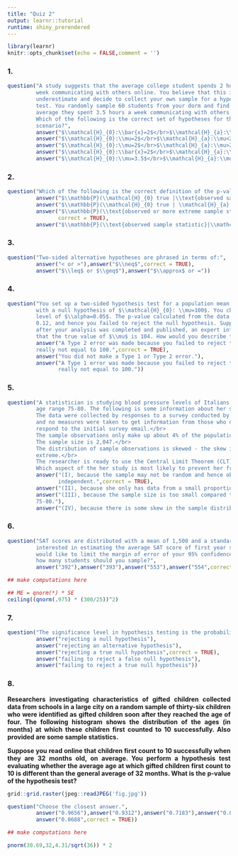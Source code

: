 ```yaml
---
title: "Quiz 2"
output: learnr::tutorial
runtime: shiny_prerendered
---
```


```r
library(learnr)
knitr::opts_chunk$set(echo = FALSE,comment = '')
```
<style>body{text-align: justify}</style>
### 1.

```r
question("A study suggests that the average college student spends 2 hours per 
         week communicating with others online. You believe that this is an 
         underestimate and decide to collect your own sample for a hypothesis 
         test. You randomly sample 60 students from your dorm and find that on 
         average they spent 3.5 hours a week communicating with others online. 
         Which of the following is the correct set of hypotheses for this 
         scenario?",
         answer("$\\mathcal{H}_{0}:\\bar{x}=2$</br>$\\mathcal{H}_{a}:\\bar{x}<2$"),
         answer("$\\mathcal{H}_{0}:\\mu=2$</br>$\\mathcal{H}_{a}:\\mu<2$"),
         answer("$\\mathcal{H}_{0}:\\mu=2$</br>$\\mathcal{H}_{a}:\\mu>2$",correct = TRUE),
         answer("$\\mathcal{H}_{0}:\\bar{x}=2$</br>$\\mathcal{H}_{a}:\\bar{x}>2$"),
         answer("$\\mathcal{H}_{0}:\\mu=3.5$</br>$\\mathcal{H}_{a}:\\mu<3.5$"))
```

### 2.

```r
question("Which of the following is the correct definition of the p-value?",
         answer("$\\mathbb{P}(\\mathcal{H}_{0} true |\\text{observed sample statistic})$"),
         answer("$\\mathbb{P}(\\mathcal{H}_{0} true | \\mathcal{H}_{a} false)$"),
         answer("$\\mathbb{P}(\\text{observed or more extreme sample statistic}|\\mathcal{H}_{0} true)$",
                correct = TRUE),
         answer("$\\mathbb{P}(\\text{observed sample statistic}|\\mathcal{H}_{0} true)$"))
```

### 3.

```r
question("Two-sided alternative hypotheses are phrased in terms of:",
         answer("< or >"),answer("$\\neq$",correct = TRUE),
         answer("$\\leq$ or $\\geq$"),answer("$\\approx$ or ="))
```

### 4.

```r
question("You set up a two-sided hypothesis test for a population mean $\\mu$ 
         with a null hypothesis of $\\mathcal{H}_{0}: \\mu=100$. You chose a significance 
         level of $\\alpha=0.05$. The p-value calculated from the data is 
         0.12, and hence you failed to reject the null hypothesis. Suppose that 
         after your analysis was completed and published, an expert informed you 
         that the true value of $\\mu$ is 104. How would you describe the result of your analysis?",
         answer("A Type 2 error was made because you failed to reject the null hypothesis but $\\mu$ is
         really not equal to 100.",correct = TRUE),
         answer("You did not make a Type 1 or Type 2 error."),
         answer("A Type 1 error was made because you failed to reject the null hypothesis but $\\mu$ is
                really not equal to 100."))
```

### 5.

```r
question("A statistician is studying blood pressure levels of Italians in the 
         age range 75-80. The following is some information about her study:
         The data were collected by responses to a survey conducted by email, 
         and no measures were taken to get information from those who did not 
         respond to the initial survey email.</br>
         The sample observations only make up about 4% of the population.
         The sample size is 2,047.</br>
         The distribution of sample observations is skewed - the skew is easy to see, although not very 
         extreme.</br>
         The researcher is ready to use the Central Limit Theorem (CLT) in the main part of her analysis.
         Which aspect of the her study is most likely to prevent her from using the CLT?",
         answer("(I), because the sample may not be random and hence observations may not be 
                independent.",correct = TRUE),
         answer("(II), because she only has data from a small proportion of the whole population."),
         answer("(III), because the sample size is too small compared to all Italians in the age range 
         75-80."),
         answer("(IV), because there is some skew in the sample distribution."))
```

### 6.

```r
question("SAT scores are distributed with a mean of 1,500 and a standard deviation of 300. You are
         interested in estimating the average SAT score of first year students at your college. If you 
         would like to limit the margin of error of your 95% confidence interval to 25 points, at least 
         how many students should you sample?",
         answer("392"),answer("393"),answer("553"),answer("554",correct = TRUE),answer("13,830"))
```

```r
## make computations here

```

```r
## ME = qnorm(*) * SE
ceiling((qnorm(.975) * (300/25))^2)
```

### 7.

```r
question("The significance level in hypothesis testing is the probability of",
         answer("rejecting a null hypothesis"),
         answer("rejecting an alternative hypothesis"),
         answer("rejecting a true null hypothesis",correct = TRUE),
         answer("failing to reject a false null hypothesis"),
         answer("failing to reject a true null hypothesis"))
```

### 8.

<b>Researchers investigating characteristics of gifted children 
collected data from schools in a large city on a random sample of 
thirty-six children who were identified as gifted children soon after 
they reached the age of four. The following histogram shows the 
distribution of the ages (in months) at which these children first 
counted to 10 successfully. Also provided are some sample statistics.

Suppose you read online that children first count to 10 successfully when they 
are 32 months old, on average. You perform a hypothesis test evaluating 
whether the average age at which gifted children first count to 10 is 
different than the general average of 32 months. What is the p-value of 
the hypothesis test?</b>

```r
grid::grid.raster(jpeg::readJPEG('fig.jpg'))
```
```r
question("Choose the closest answer.",
         answer("0.9656"),answer("0.9312"),answer("0.7183"),answer("0.0344"),
         answer("0.0688",correct = TRUE))
```

```r
## make computations here

```

```r
pnorm(30.69,32,4.31/sqrt(36)) * 2
```